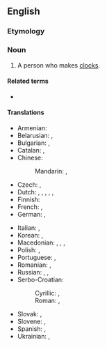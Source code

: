 ==English==

===Etymology===
{{compound|en|clock|maker}}

===Noun===
{{en-noun}}

# A person who makes [[clock]]s.

====Related terms====
* {{l|en|watchmaker}}

====Translations====
{{trans-top|person who makes clocks}}
* Armenian: {{t+|hy|ժամագործ}}
* Belarusian: {{t|be|гадзі́ншчык|m}}, {{t|be|гадзі́ншчыца|f}}
* Bulgarian: {{t+|bg|часовника́р|m}}, {{t|bg|часовника́рка|f}}
* Catalan: {{t+|ca|rellotger}}, {{t+|ca|rellotgera|f}}
* Chinese:
*: Mandarin: {{t+|cmn|鐘錶匠}}, {{t+|cmn|钟表匠|tr=zhōngbiǎojiàng}}
* Czech: {{t+|cs|hodinář|m}}, {{t|cs|hodinářka|f}}
* Dutch: {{t+|nl|klokkenmaker|m}}, {{t|nl|klokkenmaakster|m}}, {{t+|nl|horlogemaker|m}}, {{t|nl|horlogemaakster|f}}, {{t+|nl|uurwerkmaker|m}}, {{t|nl|uurwerkmaakster|f}}
* Finnish: {{t+|fi|kelloseppä}}
* French: {{t+|fr|horloger}}, {{t+|fr|horlogère|f}}
* German: {{t+|de|Uhrmacher|m}}, {{t+|de|Uhrmacherin|f}}
{{trans-mid}}
* Italian: {{t+|it|orologiaio}}, {{t|it|orologiaia|f}}
* Korean: {{t+|ko|[[시계]] [[기술자]](時計技術者)}}, {{t+|ko|[[시계]] [[제작자]](時計製作者)}}
* Macedonian: {{t|mk|часовничар|m}}, {{t|mk|часовничарка|f}}, {{t|mk|часовникар|m}}, {{t|mk|часовникарка|f}}
* Polish: {{t+|pl|zegarmistrz|m}}, {{t+|pl|zegarmistrzyni|f}}
* Portuguese: {{t+|pt|relojoeiro}}, {{t|pt|relojoeira|f}}
* Romanian: {{t+|ro|ceasornicar|m}}, {{t+|ro|orologier|m}} {{qualifier|rare}}
* Russian: {{t+|ru|часовщи́к|m}}, {{t|ru|часовщи́ца|f}}, {{t|ru|[[часово́й]] [[ма́стер]]|m}}
* Serbo-Croatian:
*: Cyrillic: {{t|sh|часовничар|m}}, {{t|sh|у̀ра̄р|m}}
*: Roman: {{t+|sh|časovničar|m}}, {{t+|sh|ùrār|m}}
* Slovak: {{t+|sk|hodinár|m}}, {{t|sk|hodinárka|f}}
* Slovene: {{t|sl|urar|m}}, {{t|sl|urarka|f}}
* Spanish: {{t|es|relojero}}, {{t|es|relojera|f}}
* Ukrainian: {{t|uk|годинника́р|m}}, {{t|uk|годинника́рка|f}}
{{trans-bottom}}